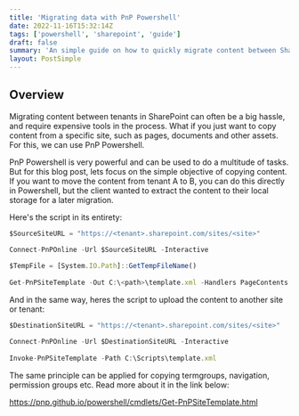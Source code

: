 ```yaml
---
title: 'Migrating data with PnP Powershell'
date: 2022-11-16T15:32:14Z
tags: ['powershell', 'sharepoint', 'guide']
draft: false
summary: 'An simple guide on how to quickly migrate content between SharePoint tenants'
layout: PostSimple
---
```


## Overview

Migrating content between tenants in SharePoint can often be a big hassle, and require expensive tools in the process. 
What if you just want to copy content from a specific site, such as pages, documents and other assets. For this, we can use PnP Powershell. 

PnP Powershell is very powerful and can be used to do a multitude of tasks. But for this blog post, lets focus on the simple objective of copying content.
If you want to move the content from tenant A to B, you can do this directly in Powershell, but the client wanted to extract the content to their local storage for a later migration.

Here's the script in its entirety:


```jsx
$SourceSiteURL = "https://<tenant>.sharepoint.com/sites/<site>"

Connect-PnPOnline -Url $SourceSiteURL -Interactive
 
$TempFile = [System.IO.Path]::GetTempFileName()
 
Get-PnPSiteTemplate -Out C:\<path>\template.xml -Handlers PageContents -IncludeAllClientSidePages -Force -PersistBrandingFiles
```

And in the same way, heres the script to upload the content to another site or tenant:

```jsx
$DestinationSiteURL = "https://<tenant>.sharepoint.com/sites/<site>"

Connect-PnPOnline -Url $DestinationSiteURL -Interactive
 
Invoke-PnPSiteTemplate -Path C:\Scripts\template.xml
```
The same principle can be applied for copying termgroups, navigation, permission groups etc. Read more about it in the link below:

https://pnp.github.io/powershell/cmdlets/Get-PnPSiteTemplate.html